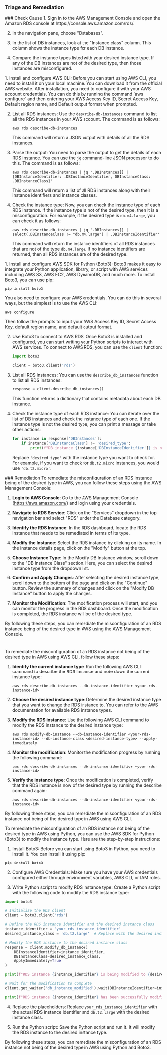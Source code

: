 
### Triage and Remediation
<Tabs>

<Tab title='Cause'>
### Check Cause
<AccordionGroup>
<Accordion title='Using Console' defaultOpen='true'>
1. Sign in to the AWS Management Console and open the Amazon RDS console at https://console.aws.amazon.com/rds/.

2. In the navigation pane, choose "Databases".

3. In the list of DB instances, look at the "Instance class" column. This column shows the instance type for each DB instance.

4. Compare the instance types listed with your desired instance type. If any of the DB instances are not of the desired type, then those instances are misconfigured.
</Accordion>

<Accordion title='Using CLI'>
1. Install and configure AWS CLI: Before you can start using AWS CLI, you need to install it on your local machine. You can download it from the official AWS website. After installation, you need to configure it with your AWS account credentials. You can do this by running the command `aws configure` and then entering your AWS Access Key ID, Secret Access Key, Default region name, and Default output format when prompted.

2. List all RDS instances: Use the `describe-db-instances` command to list all the RDS instances in your AWS account. The command is as follows:

   ```
   aws rds describe-db-instances
   ```

   This command will return a JSON output with details of all the RDS instances.

3. Parse the output: You need to parse the output to get the details of each RDS instance. You can use the `jq` command-line JSON processor to do this. The command is as follows:

   ```
   aws rds describe-db-instances | jq '.DBInstances[] | {DBInstanceIdentifier: .DBInstanceIdentifier, DBInstanceClass: .DBInstanceClass}'
   ```

   This command will return a list of all RDS instances along with their instance identifiers and instance classes.

4. Check the instance type: Now, you can check the instance type of each RDS instance. If the instance type is not of the desired type, then it is a misconfiguration. For example, if the desired type is `db.m4.large`, you can check it as follows:

   ```
   aws rds describe-db-instances | jq '.DBInstances[] | select(.DBInstanceClass != "db.m4.large") | .DBInstanceIdentifier'
   ```

   This command will return the instance identifiers of all RDS instances that are not of the type `db.m4.large`. If no instance identifiers are returned, then all RDS instances are of the desired type.
</Accordion>

<Accordion title='Using Python'>
1. Install and configure AWS SDK for Python (Boto3): Boto3 makes it easy to integrate your Python application, library, or script with AWS services including AWS S3, AWS EC2, AWS DynamoDB, and much more. To install Boto3, you can use pip:

   ```
   pip install boto3
   ```

   You also need to configure your AWS credentials. You can do this in several ways, but the simplest is to use the AWS CLI:

   ```
   aws configure
   ```

   Then follow the prompts to input your AWS Access Key ID, Secret Access Key, default region name, and default output format.

2. Use Boto3 to connect to AWS RDS: Once Boto3 is installed and configured, you can start writing your Python scripts to interact with AWS services. To connect to AWS RDS, you can use the `client` function:

   ```python
   import boto3

   client = boto3.client('rds')
   ```

3. List all RDS instances: You can use the `describe_db_instances` function to list all RDS instances:

   ```python
   response = client.describe_db_instances()
   ```

   This function returns a dictionary that contains metadata about each DB instance.

4. Check the instance type of each RDS instance: You can iterate over the list of DB instances and check the instance type of each one. If the instance type is not the desired type, you can print a message or take other actions:

   ```python
   for instance in response['DBInstances']:
       if instance['DBInstanceClass'] != 'desired_type':
           print(f"DB instance {instance['DBInstanceIdentifier']} is not of the desired type.")
   ```

   Replace `'desired_type'` with the instance type you want to check for. For example, if you want to check for `db.t2.micro` instances, you would use `'db.t2.micro'`.
</Accordion>

</AccordionGroup>
</Tab>
<Tab title='Remediation'>
### Remediation

<AccordionGroup>
<Accordion title='Using Console' defaultOpen='true'>
To remediate the misconfiguration of an RDS instance being of the desired type in AWS, you can follow these steps using the AWS Management Console:

1. **Login to AWS Console**: Go to the AWS Management Console (https://aws.amazon.com/) and login using your credentials.

2. **Navigate to RDS Service**: Click on the "Services" dropdown in the top navigation bar and select "RDS" under the Database category.

3. **Identify the RDS Instance**: In the RDS dashboard, locate the RDS instance that needs to be remediated in terms of its type.

4. **Modify the Instance**: Select the RDS instance by clicking on its name. In the instance details page, click on the "Modify" button at the top.

5. **Choose Instance Type**: In the Modify DB Instance window, scroll down to the "DB Instance Class" section. Here, you can select the desired instance type from the dropdown list.

6. **Confirm and Apply Changes**: After selecting the desired instance type, scroll down to the bottom of the page and click on the "Continue" button. Review the summary of changes and click on the "Modify DB Instance" button to apply the changes.

7. **Monitor the Modification**: The modification process will start, and you can monitor the progress in the RDS dashboard. Once the modification is completed, the RDS instance will be of the desired type.

By following these steps, you can remediate the misconfiguration of an RDS instance being of the desired type in AWS using the AWS Management Console.

#
</Accordion>

<Accordion title='Using CLI'>
To remediate the misconfiguration of an RDS instance not being of the desired type in AWS using AWS CLI, follow these steps:

1. **Identify the current instance type**: 
   Run the following AWS CLI command to describe the RDS instance and note down the current instance type:
   ```
   aws rds describe-db-instances --db-instance-identifier <your-rds-instance-id>
   ```

2. **Choose the desired instance type**:
   Determine the desired instance type that you want to change the RDS instance to. You can refer to the AWS documentation for available RDS instance types.

3. **Modify the RDS instance**:
   Use the following AWS CLI command to modify the RDS instance to the desired instance type:
   ```
   aws rds modify-db-instance --db-instance-identifier <your-rds-instance-id> --db-instance-class <desired-instance-type> --apply-immediately
   ```

4. **Monitor the modification**:
   Monitor the modification progress by running the following command:
   ```
   aws rds describe-db-instances --db-instance-identifier <your-rds-instance-id>
   ```

5. **Verify the instance type**:
   Once the modification is completed, verify that the RDS instance is now of the desired type by running the describe command again:
   ```
   aws rds describe-db-instances --db-instance-identifier <your-rds-instance-id>
   ```

By following these steps, you can remediate the misconfiguration of an RDS instance not being of the desired type in AWS using AWS CLI.
</Accordion>

<Accordion title='Using Python'>
To remediate the misconfiguration of an RDS instance not being of the desired type in AWS using Python, you can use the AWS SDK for Python (Boto3) to modify the instance type. Here are the step-by-step instructions:

1. Install Boto3:
Before you can start using Boto3 in Python, you need to install it. You can install it using pip:
```bash
pip install boto3
```

2. Configure AWS Credentials:
Make sure you have your AWS credentials configured either through environment variables, AWS CLI, or IAM roles.

3. Write Python script to modify RDS instance type:
Create a Python script with the following code to modify the RDS instance type:

```python
import boto3

# Initialize the RDS client
client = boto3.client('rds')

# Define the RDS instance identifier and the desired instance class
instance_identifier = 'your_rds_instance_identifier'
desired_instance_class = 'db.t2.large'  # Replace with the desired instance class

# Modify the RDS instance to the desired instance class
response = client.modify_db_instance(
    DBInstanceIdentifier=instance_identifier,
    DBInstanceClass=desired_instance_class,
    ApplyImmediately=True
)

print(f"RDS instance {instance_identifier} is being modified to {desired_instance_class}...")

# Wait for the modification to complete
client.get_waiter('db_instance_modified').wait(DBInstanceIdentifier=instance_identifier)

print(f"RDS instance {instance_identifier} has been successfully modified to {desired_instance_class}.")
```

4. Replace the placeholders:
Replace `your_rds_instance_identifier` with the actual RDS instance identifier and `db.t2.large` with the desired instance class.

5. Run the Python script:
Save the Python script and run it. It will modify the RDS instance to the desired instance type.

By following these steps, you can remediate the misconfiguration of an RDS instance not being of the desired type in AWS using Python and Boto3.
</Accordion>

</AccordionGroup>
</Tab>
</Tabs>
